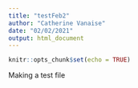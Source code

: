 ```yaml
---
title: "testFeb2"
author: "Catherine Vanaise"
date: "02/02/2021"
output: html_document
---
```


```r
knitr::opts_chunk$set(echo = TRUE)
```

Making a test file